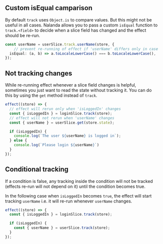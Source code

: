 ## Custom isEqual camparison

By default `track` uses `Object.is` to compare values. But this might not be useful in all cases.
Nalanda allows you to pass a custom `isEqual` function to `track.<field>` to decide when a slice field has changed and the effect should be re-run.

```typescript
const userName = userSlice.track.userName(store, {
    // prevent re-running of effect if 'userName' differs only in case
  isEqual: (a, b) => a.toLocaleLowerCase() === b.toLocaleLowerCase(),
});
```

## Not tracking changes

While re-running effect whenever a slice field changes is helpful, sometimes you just want to read the state without tracking it.
You can do this by using the `get` method instead of `track`.

```typescript
effect((store) => {
  // effect will rerun only when 'isLoggedIn' changes
  const { isLoggedIn } = loginSlice.track(store);
  // effect will not rerun when 'userName' changes
  const { userName } = userSlice.get(store.state);

  if (isLoggedIn) {
    console.log(`The user ${userName} is logged in`);
  } else {
    console.log(`Please login ${userName}`)
  }
});
```

## Conditional tracking

If a condition is false, any tracking inside the condition will not be tracked (effects re-run will not depend on it) until the condition becomes true.

In the following case when `isLoggedIn` becomes `true`, the effect will start tracking `userName` i.e. it will re-run whenever `userName` changes.

```typescript
effect((store) => {
  const { isLoggedIn } = loginSlice.track(store);

  if (isLoggedIn) {
    const { userName } = userSlice.track(store); 
  }
});
```